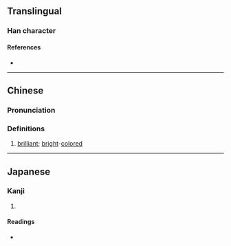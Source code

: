 {{character info}}
==Translingual==

===Han character===
{{Han char|rn=86|rad=火|as=11|sn=15|four=96847|canj=FAWE|ids=⿰火曼}}

====References====
* {{Han ref|kx=0681.141|dkj=19371|hdz=32228.150|uh=71B3|ud=29107|bh=E672|bd=58994}}

----

==Chinese==
{{zh-forms}}

===Pronunciation===
{{zh-pron
|m=màn
|c=maan6
|mc=
|oc=
|ma=
|cat=
}}

===Definitions===
{{zh-hanzi}}

# {{zh-only|爛熳}} [[brilliant]]; [[bright]]-[[colored]]

----

==Japanese==

===Kanji===
{{ja-kanji|grade=|rs=火11}}

# {{rfdef|ja|sort=火11}}

====Readings====
* {{ja-readings|on=[[まん]] (man)|kun=[[みがりに]] (migarini)}}